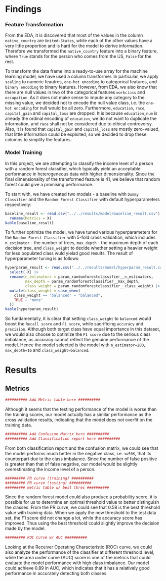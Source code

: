 # Findings 
### Feature Transformation
From the EDA, it is discovered that most of the values in the column `native_country` are `United-States`, while each of the other values have a very little proportion and is hard for the model to derive information. Therefore we transformed the `native_country` feature into a binary feature, where `True` stands for the person who comes from the US, `False` for the rest.  

To transform the data frame into a ready-to-use array for the machine learning model, we have used a column transformer. In particular, we apply `scaling` to numeric feautres, `one-hot encoding` to categorical features, and `binary encoding` to binary features. However, from EDA, we also know that there are null values in two of the categorical features `workclass` and `occupation`. As it does not make sense to impute any category to the missing value, we decided not to encode the null value class, i.e. the `one-hot encoding` for null would be all zero. Furthermore, `education`, `race`, `capital_gain` and `capital_loss` are dropped. It is because `education_num` is already the ordinal encoding of `education`, we do not want to duplicate the information, and `race` shall not be considered due to ethical controversy. Also, it is found that `capital_gain` and `capital_loss` are mostly zero-valued, that little information could be exploited, so we decided to drop these columns to simplify the features.

### Model Training
In this project, we are attempting to classify the income level of a person with a random forest classifier, which typically yield an acceptable performance in heterogeneous data with higher dimensionality. Since the final dimensionality of the transformed feature is 41, we believe that random forest could give a promising performance.

To start with, we have created two models - a baseline with `Dummy Classifier` and the `Random Forest Classifier` with default hyperparameters respectively:
```r
baseline_result <- read.csv("../../results/model/baseline_result.csv") |>
  rename(Metrics = X)
kable(baseline_result)
```
To further optimize the model, we have tuned various hyperparameters for the `Random Forest Classifier` with 5-fold cross validation, which includes `n_estimator` - the number of trees, `max_depth` - the maximum depth of each decision tree, and `class_weight` to decide whether setting a heavier weight for less populated class wuld yielad good results. The result of hyperparameter tuning is as follows:
```r
hyperparam_result <- read.csv("../../results/model/hyperparam_result.csv") |>
  select(-X) |>
  rename(n_estimators = param_randomforestclassifier__n_estimators,
         max_depth = param_randomforestclassifier__max_depth,
         class_weight = param_randomforestclassifier__class_weight) |>
  mutate(class_weight = case_when(
    class_weight == "balanced" ~ "balanced",
    TRUE ~ "none"
  ))
kable(hyperparam_result)
```
So fundamentally, it is clear that setting `class_weight` to `balanced` would boost the `Recall score` and `F1 score`, while sacrificing `accuracy` and `precision`. Although both target class have equal importance in this dataset, we would also choose to optimize the `F1 score` due to the serious class imbalance, as accuracy cannot reflect the genuine performance of the model. Hence the model selected is the model with `n_estimator=200`, `max_depth=16` and `class_weight=balanced`.

# Results
## Metrics
```r
########## Add Metric table here ##########
```

Although it seems that the testing performance of the model is worse than the training scores, our model actually has a similar performance as the cross validation results, indicating that the model does not overfit on the training data.
```r
########## Add Confusion Matrix here ##########
########## Add Classification report here ##########
```

From both classification report and the confusion matrix, we could see that the model performs much better in the negative class, i.e. `<=50K`, that its counterpart due to the class imbalance. Since the number of false positive is greater than that of false negative, our model would be slightly overestimating the income level of a person.
```r
######### PR curve (training) ##########
######### PR curve (testing) ##########
######### metric table w/ best thres ##########
```

Since the random forest model could also produce a probability score, it is possible for us to determine an optimal threshold value to better distinguish the classes. From the PR curve, we could see that 0.58 is the best threshold value with training data. When we apply the new threshold to the test data set, the F1 score did not change a lot, while the accuracy score has improved. Thus using the best threshold could slightly improve the decision made by the model.
```r
######### ROC Curve w/ AUC ##########
```

Looking at the Receiver Operating Characteristic (ROC) curve, we could also analyze the performance of the classifier at different threshold level, while the area under curve (AUC) score is one of the metrics that could evaluate the model performance with high class imbalance. Our model could achieve 0.89 in AUC, which indicates that it has a relatively good performance in accurately detecting both classes.
